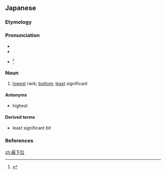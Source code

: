 ==Japanese==
{{ja-kanjitab|さい|か|い|yomi=on}}

===Etymology===
{{prefix|lang=ja|最|下位|tr1=sai|t1=most|tr2=kai|t2=lowly}}

===Pronunciation===
* {{l|ja|sc=Latn|音読み|On'yomi}}
* {{IPA|lang=ja|[sa̠.i.ka̠.i]}}
* {{ja-accent-common|n|さ|いか|い}}<ref>{{R:NHK Hatsuon}}</ref>

===Noun===
{{ja-noun|さいかい|hhira=さいかゐ}}

# [[lowest]] rank; [[bottom]]; [[least]] significant

====Antonyms====
* {{ja-l|最上位|さいじょうい|saijōi}} highest

====Derived terms====
* {{ja-l|最下位ビット|さいかいビット|saikai bitto}} least significant bit

===References===
<references/>

[[zh:最下位]]